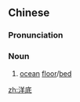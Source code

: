==Chinese==
{{zh-forms}}

===Pronunciation===
{{zh-pron
|m=yángdǐ
|c=joeng4 dai2
|cat=n
}}

===Noun===
{{zh-noun}}

# [[ocean]] [[floor]]/[[bed]]

[[zh:洋底]]